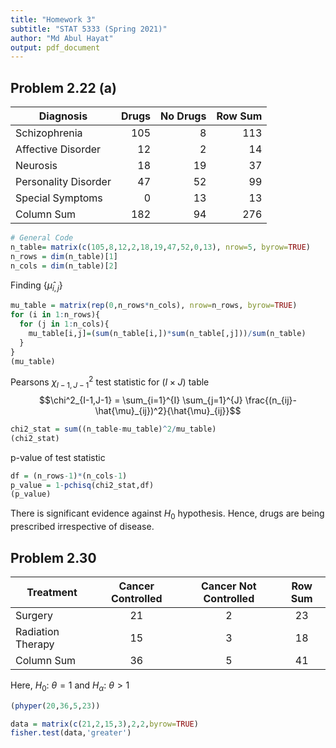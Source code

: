 ---
title: "Homework 3"
subtitle: "STAT 5333 (Spring 2021)"
author: "Md Abul Hayat"
output: pdf_document
---

## Problem 2.22 (a)

Diagnosis | Drugs | No Drugs | Row Sum |
----------|-------:|---------:|-------:|
Schizophrenia | 105 | 8 | 113 |
Affective Disorder | 12 | 2 | 14 |
Neurosis | 18 | 19 | 37 |
Personality Disorder | 47 | 52 | 99 |
Special Symptoms | 0 | 13 | 13 |
Column Sum | 182 | 94 | 276 |

```{r}
# General Code
n_table= matrix(c(105,8,12,2,18,19,47,52,0,13), nrow=5, byrow=TRUE)
n_rows = dim(n_table)[1]
n_cols = dim(n_table)[2]
```
Finding $\{\hat{\mu}_{i,j}\}$
```{r}
mu_table = matrix(rep(0,n_rows*n_cols), nrow=n_rows, byrow=TRUE)
for (i in 1:n_rows){
  for (j in 1:n_cols){
    mu_table[i,j]=(sum(n_table[i,])*sum(n_table[,j]))/sum(n_table) 
  }
}
(mu_table)
```

Pearsons $\chi^2_{I-1,J-1}$ test statistic for $(I\times J)$ table
$$\chi^2_{I-1,J-1} = \sum_{i=1}^{I} \sum_{j=1}^{J} \frac{(n_{ij}-\hat{\mu}_{ij})^2}{\hat{\mu}_{ij}}$$
```{r}
chi2_stat = sum((n_table-mu_table)^2/mu_table)
(chi2_stat)
```
p-value of test statistic
```{r}
df = (n_rows-1)*(n_cols-1)
p_value = 1-pchisq(chi2_stat,df)
(p_value)
```
There is significant evidence against $H_0$ hypothesis. Hence, drugs are \textit{not} being prescribed irrespective of disease. 

## Problem 2.30

Treatment | Cancer Controlled | Cancer Not Controlled | Row Sum |
----------|:-------:|:---------:|:-------:|
Surgery | 21 | 2 | 23 |
Radiation Therapy | 15 | 3 | 18 |
Column Sum | 36 | 5 | 41 |

Here, $H_0$: $\theta = 1$ and $H_\alpha$: $\theta > 1$

```{r}
(phyper(20,36,5,23))
```


```{r}
data = matrix(c(21,2,15,3),2,2,byrow=TRUE)
fisher.test(data,'greater')
```


